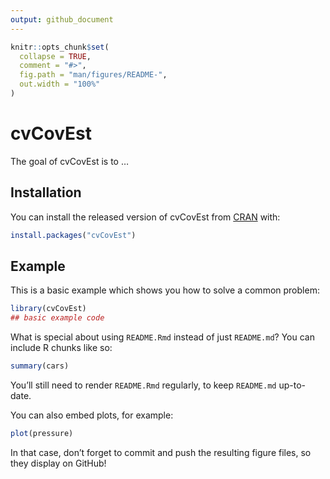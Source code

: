 ```yaml
---
output: github_document
---
```


<!-- README.md is generated from README.Rmd. Please edit that file -->

```r
knitr::opts_chunk$set(
  collapse = TRUE,
  comment = "#>",
  fig.path = "man/figures/README-",
  out.width = "100%"
)
```

# cvCovEst

<!-- badges: start -->
<!-- badges: end -->

The goal of cvCovEst is to ...

## Installation

You can install the released version of cvCovEst from [CRAN](https://CRAN.R-project.org) with:

``` r
install.packages("cvCovEst")
```

## Example

This is a basic example which shows you how to solve a common problem:

```r
library(cvCovEst)
## basic example code
```

What is special about using `README.Rmd` instead of just `README.md`? You can include R chunks like so:

```r
summary(cars)
```

You'll still need to render `README.Rmd` regularly, to keep `README.md` up-to-date.

You can also embed plots, for example:

```r
plot(pressure)
```

In that case, don't forget to commit and push the resulting figure files, so they display on GitHub!
